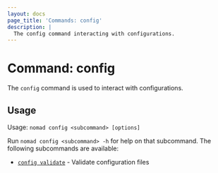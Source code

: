 ```yaml
---
layout: docs
page_title: 'Commands: config'
description: |
  The config command interacting with configurations.
---
```


# Command: config

The `config` command is used to interact with configurations.

## Usage

Usage: `nomad config <subcommand> [options]`

Run `nomad config <subcommand> -h` for help on that subcommand. The
following subcommands are available:

- [`config validate`][validate] - Validate configuration files

[validate]: /nomad/commands/config/validate 'Validate configuration files'
